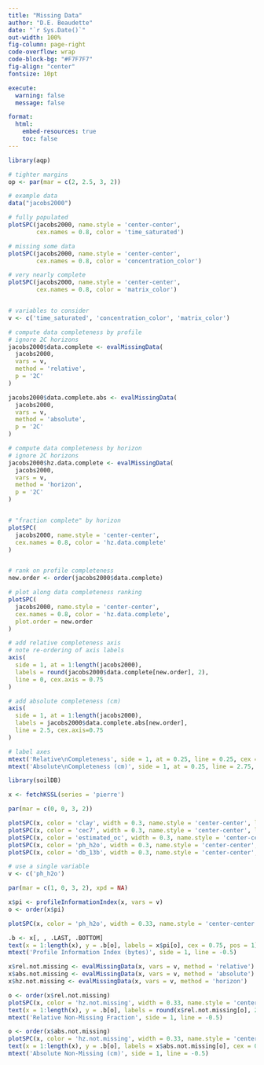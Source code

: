 ```yaml
---
title: "Missing Data"
author: "D.E. Beaudette"
date: "`r Sys.Date()`"
out-width: 100%
fig-column: page-right
code-overflow: wrap
code-block-bg: "#F7F7F7"
fig-align: "center"
fontsize: 10pt

execute: 
  warning: false
  message: false

format:
  html:
    embed-resources: true
    toc: false
---
```



```r
library(aqp)

# tighter margins
op <- par(mar = c(2, 2.5, 3, 2))

# example data
data("jacobs2000")

# fully populated
plotSPC(jacobs2000, name.style = 'center-center', 
        cex.names = 0.8, color = 'time_saturated')

# missing some data
plotSPC(jacobs2000, name.style = 'center-center', 
        cex.names = 0.8, color = 'concentration_color')

# very nearly complete
plotSPC(jacobs2000, name.style = 'center-center', 
        cex.names = 0.8, color = 'matrix_color')


# variables to consider
v <- c('time_saturated', 'concentration_color', 'matrix_color')

# compute data completeness by profile
# ignore 2C horizons
jacobs2000$data.complete <- evalMissingData(
  jacobs2000, 
  vars = v, 
  method = 'relative',
  p = '2C'
)

jacobs2000$data.complete.abs <- evalMissingData(
  jacobs2000, 
  vars = v, 
  method = 'absolute',
  p = '2C'
)

# compute data completeness by horizon
# ignore 2C horizons
jacobs2000$hz.data.complete <- evalMissingData(
  jacobs2000, 
  vars = v, 
  method = 'horizon',
  p = '2C'
)


# "fraction complete" by horizon
plotSPC(
  jacobs2000, name.style = 'center-center', 
  cex.names = 0.8, color = 'hz.data.complete'
)


# rank on profile completeness
new.order <- order(jacobs2000$data.complete)

# plot along data completeness ranking
plotSPC(
  jacobs2000, name.style = 'center-center', 
  cex.names = 0.8, color = 'hz.data.complete', 
  plot.order = new.order
)

# add relative completeness axis
# note re-ordering of axis labels
axis(
  side = 1, at = 1:length(jacobs2000), 
  labels = round(jacobs2000$data.complete[new.order], 2),
  line = 0, cex.axis = 0.75
)

# add absolute completeness (cm)
axis(
  side = 1, at = 1:length(jacobs2000), 
  labels = jacobs2000$data.complete.abs[new.order],
  line = 2.5, cex.axis=0.75
)

# label axes
mtext('Relative\nCompleteness', side = 1, at = 0.25, line = 0.25, cex = 0.8)
mtext('Absolute\nCompleteness (cm)', side = 1, at = 0.25, line = 2.75, cex = 0.8)
```



```r
library(soilDB)

x <- fetchKSSL(series = 'pierre')

par(mar = c(0, 0, 3, 2))

plotSPC(x, color = 'clay', width = 0.3, name.style = 'center-center', label = 'pedon_completeness_index')
plotSPC(x, color = 'cec7', width = 0.3, name.style = 'center-center', label = 'pedon_completeness_index')
plotSPC(x, color = 'estimated_oc', width = 0.3, name.style = 'center-center', label = 'pedon_completeness_index')
plotSPC(x, color = 'ph_h2o', width = 0.3, name.style = 'center-center', label = 'pedon_completeness_index')
plotSPC(x, color = 'db_13b', width = 0.3, name.style = 'center-center', label = 'pedon_completeness_index')

# use a single variable
v <- c('ph_h2o')

par(mar = c(1, 0, 3, 2), xpd = NA)

x$pi <- profileInformationIndex(x, vars = v)
o <- order(x$pi)

plotSPC(x, color = 'ph_h2o', width = 0.33, name.style = 'center-center', label = 'pedon_completeness_index', plot.order = o)

.b <- x[, , .LAST, .BOTTOM]
text(x = 1:length(x), y = .b[o], labels = x$pi[o], cex = 0.75, pos = 1)
mtext('Profile Information Index (bytes)', side = 1, line = -0.5)

x$rel.not.missing <- evalMissingData(x, vars = v, method = 'relative')
x$abs.not.missing <- evalMissingData(x, vars = v, method = 'absolute')
x$hz.not.missing <- evalMissingData(x, vars = v, method = 'horizon')

o <- order(x$rel.not.missing)
plotSPC(x, color = 'hz.not.missing', width = 0.33, name.style = 'center-center', label = 'pedon_completeness_index', plot.order = o, col.label = 'Non-Missing Fraction within Horizons')
text(x = 1:length(x), y = .b[o], labels = round(x$rel.not.missing[o], 2), cex = 0.85, pos = 1)
mtext('Relative Non-Missing Fraction', side = 1, line = -0.5)

o <- order(x$abs.not.missing)
plotSPC(x, color = 'hz.not.missing', width = 0.33, name.style = 'center-center', label = 'pedon_completeness_index', plot.order = o, col.label = 'Non-Missing Fraction within Horizons')
text(x = 1:length(x), y = .b[o], labels = x$abs.not.missing[o], cex = 0.85, pos = 1)
mtext('Absolute Non-Missing (cm)', side = 1, line = -0.5)
```


